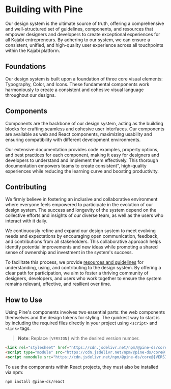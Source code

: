 
<Meta title="Introduction/Welcome" />

# Building with Pine
Our design system is the ultimate source of truth, offering a comprehensive and well-structured set of guidelines, components, and resources that empower designers and developers to create exceptional experiences for all Kajabi entrepreneurs. By adhering to our system, we can ensure a consistent, unified, and high-quality user experience across all touchpoints within the Kajabi platform.

## Foundations
Our design system is built upon a foundation of three core visual elements: Typography, Color, and Icons. These fundamental components work harmoniously to create a consistent and cohesive visual language throughout our designs.

## Components
Components are the backbone of our design system, acting as the building blocks for crafting seamless and cohesive user interfaces. Our components are available as web and React components, maximizing usability and ensuring compatibility with different development environments.

Our extensive documentation provides code examples, property options, and best practices for each component, making it easy for designers and developers to understand and implement them effectively. This thorough documentation empowers teams to create consistent", high-quality experiences while reducing the learning curve and boosting productivity.

## Contributing
We firmly believe in fostering an inclusive and collaborative environment where everyone feels empowered to participate in the evolution of our design system. The success and longevity of the system depend on the collective efforts and insights of our diverse team, as well as the users who interact with it daily.

We continuously refine and expand our design system to meet evolving needs and expectations by encouraging open communication, feedback, and contributions from all stakeholders. This collaborative approach helps identify potential improvements and new ideas while promoting a shared sense of ownership and investment in the system's success.

To facilitate this process, we provide [resources and guidelines](https://github.com/Kajabi/pine/blob/main/CONTRIBUTING.md) for understanding, using, and contributing to the design system. By offering a clear path for participation, we aim to foster a thriving community of designers, developers, and users who work together to ensure the system remains relevant, effective, and resilient over time.

## How to Use

Using Pine's components involves two essential parts: the web components themselves and the design tokens for styling. The quickest way to start is by including the required files directly in your project using `<script>` and `<link>` tags.

> **Note**: Replace `[VERSION]` with the desired version number.

```html
<link rel="stylesheet" href="https://cdn.jsdelivr.net/npm/@pine-ds/core@[VERSION]/dist/pine-core/pine-core.css" />
<script type="module" src="https://cdn.jsdelivr.net/npm/@pine-ds/core@[VERSION]/dist/pine-core/pine-core.esm.js"></script>
<script nomodule src="https://cdn.jsdelivr.net/npm/@pine-ds/core@[VERSION]/dist/pine-core/index.esm.js"></script>
```

To use the components within React projects, they must also be installed via npm:

```
npm install @pine-ds/react
```

